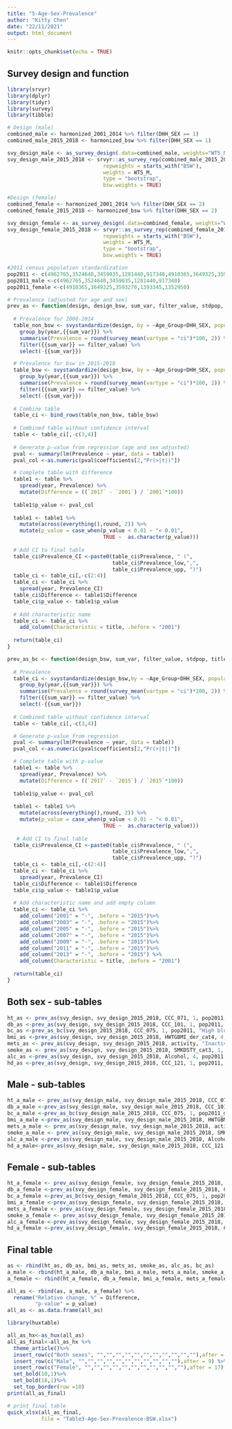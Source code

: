 ---
title: "5-Age-Sex-Prevalence"
author: "Kitty Chen"
date: "22/11/2021"
output: html_document
---

```{r setup, include=FALSE}
knitr::opts_chunk$set(echo = TRUE)
```

## Survey design and function
```{r Design and functions}
library(srvyr)
library(dplyr)
library(tidyr)
library(survey)
library(tibble)

# Design (male)
combined_male <- harmonized_2001_2014 %>% filter(DHH_SEX == 1)
combined_male_2015_2018 <- harmonized_bsw %>% filter(DHH_SEX == 1)

svy_design_male <- as_survey_design(.data=combined_male, weights="WTS_M")
svy_design_male_2015_2018 <- srvyr::as_survey_rep(combined_male_2015_2018,
                               repweights = starts_with("BSW"),
                               weights = WTS_M,
                               type = "bootstrap",
                               bsw.weights = TRUE)

#Design (female)
combined_female <- harmonized_2001_2014 %>% filter(DHH_SEX == 2)
combined_female_2015_2018 <- harmonized_bsw %>% filter(DHH_SEX == 2)

svy_design_female <- as_survey_design(.data=combined_female, weights="WTS_M")
svy_design_female_2015_2018 <- srvyr::as_survey_rep(combined_female_2015_2018,
                               repweights = starts_with("BSW"),
                               weights = WTS_M,
                               type = "bootstrap",
                               bsw.weights = TRUE)

#2011 census population standardization
pop2011 <- c(4962765,3524640,3459035,1281440,917340,4910365,3649325,3593270,1393345,1352950)
pop2011_male <-c(4962765,3524640,3459035,1281440,917340)
pop2011_female <-c(4910365,3649325,3593270,1393345,1352950)

# Prevalence (adjusted for age and sex)
prev_as <- function(design, design_bsw, sum_var, filter_value, stdpop, title){
  
  # Prevalence for 2000-2014
  table_non_bsw <- svystandardize(design, by = ~Age_Group+DHH_SEX, population = stdpop)%>%
    group_by(year,{{sum_var}}) %>%
    summarise(Prevalence = round(survey_mean(vartype = "ci")*100, 2)) %>%
    filter({{sum_var}} == filter_value) %>%
    select(-{{sum_var}})

  # Prevalence for bsw in 2015-2018
  table_bsw <- svystandardize(design_bsw, by = ~Age_Group+DHH_SEX, population = stdpop)%>%
    group_by(year,{{sum_var}}) %>%
    summarise(Prevalence = round(survey_mean(vartype = "ci")*100, 2)) %>%
    filter({{sum_var}} == filter_value) %>%
    select(-{{sum_var}})
  
  # Combine table
  table_ci <- bind_rows(table_non_bsw, table_bsw)
  
  # Combined table without confidence interval
  table <- table_ci[,-c(3,4)]
  
  # Generate p-value from regression (age and sex adjusted)
  pval <- summary(lm(Prevalence ~ year, data = table))
  pval_col <-as.numeric(pval$coefficients[2,"Pr(>|t|)"])

  # Complete table with difference
  table1 <- table %>%
    spread(year, Prevalence) %>%
    mutate(Difference = ((`2017` - `2001`) / `2001`*100))
  
  table1$p_value <- pval_col
  
  table1 <- table1 %>% 
    mutate(across(everything(),round, 2)) %>%
    mutate(p_value = case_when(p_value < 0.01 ~ "< 0.01",
                               TRUE ~  as.character(p_value)))
  
  # Add CI to final table
  table_ci$Prevalence_CI <-paste0(table_ci$Prevalence, " (", 
                                  table_ci$Prevalence_low,",", 
                                  table_ci$Prevalence_upp, ")")
  table_ci <- table_ci[,-c(2:4)]
  table_ci <- table_ci %>%
    spread(year, Prevalence_CI)
  table_ci$Difference <- table1$Difference
  table_ci$p_value <- table1$p_value
  
  # Add characteristic name
  table_ci <- table_ci %>%
    add_column(Characteristic = title, .before = "2001")
  
  return(table_ci)
}

prev_as_bc <- function(design_bsw, sum_var, filter_value, stdpop, title){
  
  # Prevalence 
  table_ci <- svystandardize(design_bsw,by = ~Age_Group+DHH_SEX, population = stdpop)%>%
    group_by(year,{{sum_var}}) %>%
    summarise(Prevalence = round(survey_mean(vartype = "ci")*100, 2)) %>%
    filter({{sum_var}} == filter_value) %>%
    select(-{{sum_var}})
  
  # Combined table without confidence interval
  table <- table_ci[,-c(3,4)]

  # Generate p-value from regression
  pval <- summary(lm(Prevalence ~ year, data = table))
  pval_col <-as.numeric(pval$coefficients[2,"Pr(>|t|)"])

  # Complete table with p-value
  table1 <- table %>%
    spread(year, Prevalence) %>%
    mutate(Difference = ((`2017` - `2015`) / `2015`*100))
  
  table1$p_value <- pval_col
  
  table1 <- table1 %>% 
    mutate(across(everything(),round, 2)) %>%
    mutate(p_value = case_when(p_value < 0.01 ~ "< 0.01",
                               TRUE ~  as.character(p_value)))
  
   # Add CI to final table
  table_ci$Prevalence_CI <-paste0(table_ci$Prevalence, " (", 
                                  table_ci$Prevalence_low,",", 
                                  table_ci$Prevalence_upp, ")")
  table_ci <- table_ci[,-c(2:4)]
  table_ci <- table_ci %>%
    spread(year, Prevalence_CI)
  table_ci$Difference <- table1$Difference
  table_ci$p_value <- table1$p_value 
  
  # Add characteristic name and add empty column
  table_ci <- table_ci %>%
    add_column("2001" = "-", .before = "2015")%>%
    add_column("2003" = "-", .before = "2015")%>%
    add_column("2005" = "-", .before = "2015")%>%
    add_column("2007" = "-", .before = "2015")%>%
    add_column("2009" = "-", .before = "2015")%>%
    add_column("2011" = "-", .before = "2015")%>%
    add_column("2013" = "-", .before = "2015") %>%
    add_column(Characteristic = title, .before = "2001")
  
  return(table_ci)
}
```

## Both sex - sub-tables
```{r All}
ht_as <- prev_as(svy_design, svy_design_2015_2018, CCC_071, 1, pop2011, "Hypertension")
db_as <-prev_as(svy_design, svy_design_2015_2018, CCC_101, 1, pop2011, "Diabetes")
bc_as <-prev_as_bc(svy_design_2015_2018, CCC_075, 1, pop2011, "High blood cholesterol")
bmi_as <-prev_as(svy_design, svy_design_2015_2018, HWTGBMI_der_cat4, 4, pop2011, "Obesity")
mets_as <- prev_as(svy_design, svy_design_2015_2018, activity, "Inactive", pop2011, "Physical inactivity")
smoke_as <- prev_as(svy_design, svy_design_2015_2018, SMKDSTY_cat3, 1, pop2011, "Current smoker")
alc_as <-prev_as(svy_design, svy_design_2015_2018, Alcohol, 4, pop2011, "Heavy drinker")
hd_as <-prev_as(svy_design, svy_design_2015_2018, CCC_121, 1, pop2011, "Heart disease")                                                
```

## Male - sub-tables
```{r Male, warning=FALSE}
ht_a_male <- prev_as(svy_design_male, svy_design_male_2015_2018, CCC_071, 1, pop2011_male, "Hypertension")
db_a_male <-prev_as(svy_design_male, svy_design_male_2015_2018, CCC_101, 1, pop2011_male, "Diabetes")
bc_a_male <-prev_as_bc(svy_design_male_2015_2018, CCC_075, 1, pop2011_male, "High blood cholesterol")
bmi_a_male <-prev_as(svy_design_male, svy_design_male_2015_2018, HWTGBMI_der_cat4, 4, pop2011_male, "Obesity")
mets_a_male <- prev_as(svy_design_male, svy_design_male_2015_2018, activity, "Inactive", pop2011_male, "Physical inactivity")
smoke_a_male <- prev_as(svy_design_male, svy_design_male_2015_2018, SMKDSTY_cat3, 1, pop2011_male, "Current smoker")
alc_a_male <-prev_as(svy_design_male, svy_design_male_2015_2018, Alcohol, 4, pop2011_male, "Heavy drinker")
hd_a_male<-prev_as(svy_design_male, svy_design_male_2015_2018, CCC_121, 1, pop2011_male, "Heart disease")
```

## Female - sub-tables
```{r Female, warning=FALSE}
ht_a_female <- prev_as(svy_design_female, svy_design_female_2015_2018, CCC_071, 1, pop2011_female, "Hypertension")
db_a_female <-prev_as(svy_design_female, svy_design_female_2015_2018, CCC_101, 1, pop2011_female, "Diabetes")
bc_a_female <-prev_as_bc(svy_design_female_2015_2018, CCC_075, 1, pop2011_female, "High blood cholesterol")
bmi_a_female <-prev_as(svy_design_female, svy_design_female_2015_2018, HWTGBMI_der_cat4, 4, pop2011_female, "Obesity")
mets_a_female <- prev_as(svy_design_female, svy_design_female_2015_2018, activity, "Inactive", pop2011_female, "Physical inactivity")
smoke_a_female <- prev_as(svy_design_female, svy_design_female_2015_2018, SMKDSTY_cat3, 1, pop2011_female, "Current smoker")
alc_a_female <-prev_as(svy_design_female, svy_design_female_2015_2018, Alcohol, 4, pop2011_female, "Heavy drinker")
hd_a_female <-prev_as(svy_design_female, svy_design_female_2015_2018, CCC_121, 1, pop2011_female, "Heart disease")
```

## Final table
```{r Combined - huxtable}
as <- rbind(ht_as, db_as, bmi_as, mets_as, smoke_as, alc_as, bc_as)
a_male <- rbind(ht_a_male, db_a_male, bmi_a_male, mets_a_male, smoke_a_male, alc_a_male, bc_a_male)
a_female <- rbind(ht_a_female, db_a_female, bmi_a_female, mets_a_female, smoke_a_female, alc_a_female, bc_a_female)

all_as <- rbind(as, a_male, a_female) %>%
  rename("Relative change, %" = Difference,
         "p-value" = p_value)
all_as <- as.data.frame(all_as)

library(huxtable)

all_as_hx<-as_hux(all_as)
all_as_final<-all_as_hx %>%
  theme_article()%>%
  insert_row(c("Both sexes", "","","","","","","","","","",""),after = 1) %>%
  insert_row(c("Male", "","","","","","","","","","",""),after = 9) %>%
  insert_row(c("Female", "","","","","","","","","","",""),after = 17) %>%
  set_bold(10,1)%>%
  set_bold(18,1)%>%
  set_top_border(row =10) 
print(all_as_final)

# print final table
quick_xlsx(all_as_final,
           file = "Table3-Age-Sex-Prevalence-BSW.xlsx")
```

